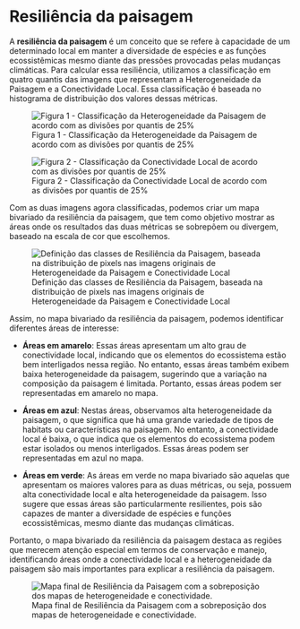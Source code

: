 # Resiliência da paisagem

A **resiliência da paisagem** é um conceito que se refere à capacidade de um determinado local em manter a diversidade de espécies e as funções ecossistêmicas mesmo diante das pressões provocadas pelas mudanças climáticas. Para calcular essa resiliência, utilizamos a classificação em quatro quantis das imagens que representam a Heterogeneidade da Paisagem e a Conectividade Local. Essa classificação é baseada no histograma de distribuição dos valores dessas métricas.

![Figura 1 - Classificação da Heterogeneidade da Paisagem de acordo com as divisões por quantis de 25%](figs/Heterogeneity_bivariate.png)

![Figura 2 - Classificação da Conectividade Local de acordo com as divisões por quantis de 25%](figs/Connectedness_bivariate.png){#conectividade}

Com as duas imagens agora classificadas, podemos criar um mapa bivariado da resiliência da paisagem, que tem como objetivo mostrar as áreas onde os resultados das duas métricas se sobrepõem ou divergem, baseado na escala de cor que escolhemos.

![Definição das classes de Resiliência da Paisagem, baseada na distribuição de pixels nas imagens originais de Heterogeneidade da Paisagem e Conectividade Local](figs/resilience_classes.png)

Assim, no mapa bivariado da resiliência da paisagem, podemos identificar diferentes áreas de interesse:

-   **Áreas em amarelo**: Essas áreas apresentam um alto grau de conectividade local, indicando que os elementos do ecossistema estão bem interligados nessa região. No entanto, essas áreas também exibem baixa heterogeneidade da paisagem, sugerindo que a variação na composição da paisagem é limitada. Portanto, essas áreas podem ser representadas em amarelo no mapa.

-   **Áreas em azul**: Nestas áreas, observamos alta heterogeneidade da paisagem, o que significa que há uma grande variedade de tipos de habitats ou características na paisagem. No entanto, a conectividade local é baixa, o que indica que os elementos do ecossistema podem estar isolados ou menos interligados. Essas áreas podem ser representadas em azul no mapa.

-   **Áreas em verde**: As áreas em verde no mapa bivariado são aquelas que apresentam os maiores valores para as duas métricas, ou seja, possuem alta conectividade local e alta heterogeneidade da paisagem. Isso sugere que essas áreas são particularmente resilientes, pois são capazes de manter a diversidade de espécies e funções ecossistêmicas, mesmo diante das mudanças climáticas.

Portanto, o mapa bivariado da resiliência da paisagem destaca as regiões que merecem atenção especial em termos de conservação e manejo, identificando áreas onde a conectividade local e a heterogeneidade da paisagem são mais importantes para explicar a resiliência da paisagem.

![Mapa final de Resiliência da Paisagem com a sobreposição dos mapas de heterogeneidade e conectividade.](figs/Resilience_bivariate.png)
